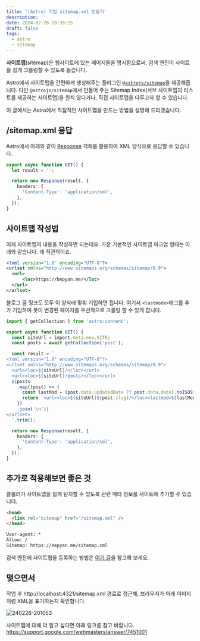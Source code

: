 ```yaml
---
title: '(Astro) 직접 sitemap.xml 만들기'
description: ''
date: 2024-02-26 20:39:25
draft: false
tags:
  - astro
  - sitemap
---
```


**사이트맵**(sitemap)은 웹사이트에 있는 페이지들을 명시함으로써, 검색 엔진이 사이트를 쉽게 크롤링할 수 있도록 돕습니다.

Astro에서 사이트맵을 간편하게 생성해주는 플러그인 [`@astrojs/sitemap`](https://docs.astro.build/en/guides/integrations-guide/sitemap/)을 제공해줍니다.
다만 `@astrojs/sitemap`에서 만들어 주는 Sitemap Index(서브 사이트맵의 리스트를 제공하는 사이트맵)을 원치 않다거나, 직접 사이트맵을 다루고자 할 수 있습니다.

이 글에서는 Astro에서 직접적인 사이트맵을 만드는 방법을 설명해 드리겠습니다.

## /sitemap.xml 응답

Astro에서 아래와 같이 [Response](https://developer.mozilla.org/docs/Web/API/Response) 객체를 활용하여 XML 양식으로 응답할 수 있습니다.

```ts title="pages/sitemap.xml.ts" {6}
export async function GET() {
  let result = '';

  return new Response(result, {
    headers: {
      'Content-Type': 'application/xml',
    },
  });
}
```

## 사이트맵 작성법

이제 사이트맵의 내용을 작성하면 되는데요.
가장 기본적인 사이트맵 마크업 형태는 아래와 같습니다. 꽤 직관적이죠.

```xml
<?xml version="1.0" encoding="UTF-8"?>
<urlset xmlns="http://www.sitemaps.org/schemas/sitemap/0.9">
  <url>
      <loc>https://bepyan.me/</loc>
  </url>
</urlset>
```

블로그 글 링크도 모두 이 양식에 맞춰 기입하면 됩니다.
여기서 `<lastmode>`태그를 추가 기입하여 봇이 변경된 페이지를 우선적으로 크롤링 할 수 있게 합니다.

```ts title="pages/sitemap.xml.ts" {15}
import { getCollection } from 'astro:content';

export async function GET() {
  const siteUrl = import.meta.env.SITE;
  const posts = await getCollection('post');

  const result = `
<?xml version="1.0" encoding="UTF-8"?>
<urlset xmlns="http://www.sitemaps.org/schemas/sitemap/0.9">
  <url><loc>${siteUrl}/</loc></url>
  <url><loc>${siteUrl}/posts/</loc></url>
  ${posts
    .map((post) => {
      const lastMod = (post.data.updatedDate ?? post.data.date).toISOString();
      return `<url><loc>${siteUrl}${post.slug}/</loc><lastmod>${lastMod}</lastmod></url>`;
    })
    .join('\n')}
</urlset>
  `.trim();

  return new Response(result, {
    headers: {
      'Content-Type': 'application/xml',
    },
  });
}
```

## 추가로 적용해보면 좋은 것

클롤러가 사이트맵을 쉽게 탐지할 수 있도록 관련 메타 정보를 사이트에 추가할 수 있습니다.

```html title="src/layouts/Layout.astro"
<head>
  <link rel="sitemap" href="/sitemap.xml" />
</head>
```

```txt title="public/robots.txt"
User-agent: *
Allow: /
Sitemap: https://bepyan.me/sitemap.xml
```

검색 엔진에 사이트맵을 등록하는 방법은 [여기 글](https://bepyan.github.io/blog/nextjs-blog/5-create-sitemap)을 참고해 보세요.

## 맺으면서

작업 후 http://localhost:4321/sitemap.xml 경로로 접근해, 브라우저가 아래 이미지 처럼 XML을 표기하는지 확인합니다.

![240226-201053](/img/astro-sitemap/240226-201053.png)

사이트맵에 대해 더 알고 싶다면 아래 링크를 참고 바랍니다.
https://support.google.com/webmasters/answer/7451001
